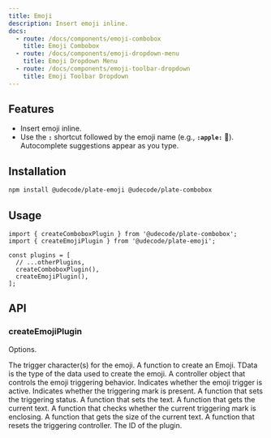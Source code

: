 ```yaml
---
title: Emoji
description: Insert emoji inline.
docs:
  - route: /docs/components/emoji-combobox
    title: Emoji Combobox
  - route: /docs/components/emoji-dropdown-menu
    title: Emoji Dropdown Menu
  - route: /docs/components/emoji-toolbar-dropdown
    title: Emoji Toolbar Dropdown
---
```


<ComponentPreview name="playground-demo" id="emoji" />

<PackageInfo>

## Features

- Insert emoji inline.
- Use the **`:`** shortcut followed by the emoji name (e.g., **`:apple:`** 🍎). Autocomplete suggestions appear as you type.

</PackageInfo>

## Installation

```bash
npm install @udecode/plate-emoji @udecode/plate-combobox
```

## Usage

```tsx
import { createComboboxPlugin } from '@udecode/plate-combobox';
import { createEmojiPlugin } from '@udecode/plate-emoji';

const plugins = [
  // ...otherPlugins,
  createComboboxPlugin(),
  createEmojiPlugin(),
];
```

## API

### createEmojiPlugin

<APIAttributes>

Options.

<APIItem name="trigger" type="string" optional>
The trigger character(s) for the emoji.

</APIItem>
<APIItem name="createEmoji" type="(data: TComboboxItem<TData>): string" optional>
A function to create an Emoji. TData is the type of the data used to create the emoji.

</APIItem>
<APIItem name="emojiTriggeringController" type="IEmojiTriggeringController" optional>
A controller object that controls the emoji triggering behavior.

<APISubList>
<APISubListItem parent="emojiTriggeringController" name="isTriggering" type="boolean">
Indicates whether the emoji trigger is active.

</APISubListItem>
<APISubListItem parent="emojiTriggeringController" name="hasTriggeringMark" type="boolean">
Indicates whether the triggering mark is present.

</APISubListItem>
<APISubListItem parent="emojiTriggeringController" name="setIsTriggering" type="(isTriggering: boolean) => this">
A function that sets the triggering status.

</APISubListItem>
<APISubListItem parent="emojiTriggeringController" name="setText" type="(text: string) => this">
A function that sets the text.

</APISubListItem>
<APISubListItem parent="emojiTriggeringController" name="getText" type="() => string">
A function that gets the current text.

</APISubListItem>
<APISubListItem parent="emojiTriggeringController" name="hasEnclosingTriggeringMark" type="() => boolean">
A function that checks whether the current triggering mark is enclosing.

</APISubListItem>
<APISubListItem parent="emojiTriggeringController" name="getTextSize" type="() => number">
A function that gets the size of the current text.

</APISubListItem>
<APISubListItem parent="emojiTriggeringController" name="reset" type="() => this">
A function that resets the triggering controller.

</APISubListItem>
</APISubList>

</APIItem>
<APIItem name="id" type="string" optional>
The ID of the plugin.

</APIItem>
</APIAttributes>

